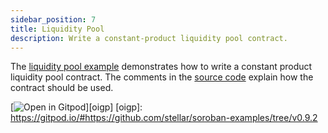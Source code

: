 ```yaml
---
sidebar_position: 7
title: Liquidity Pool
description: Write a constant-product liquidity pool contract.
---
```


<head>
  <title>Write a constant-product liquidity pool contract.</title>
  <meta charSet="utf-8" />
  <meta
    property="og:title"
    content="Write a constant-product liquidity pool contract."
  />
  <meta
    property="og:description"
    content="Write a constant-product liquidity pool smart contract."
  />
  <link
    rel="canonical"
    href="https://soroban.stellar.org/docs/advanced-tutorials/liquidity-pool"
  />
</head>

The [liquidity pool example] demonstrates how to write a constant product liquidity pool contract. The comments in the [source code] explain how the contract should be used.

[![Open in Gitpod](https://gitpod.io/button/open-in-gitpod.svg)][oigp]
[oigp]: https://gitpod.io/#https://github.com/stellar/soroban-examples/tree/v0.9.2

[liquidity pool example]: https://github.com/stellar/soroban-examples/tree/v0.9.2/liquidity_pool
[source code]: https://github.com/stellar/soroban-examples/blob/v0.9.2/liquidity_pool/src/lib.rs#L143
